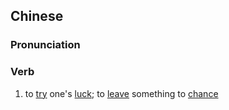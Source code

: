 {{also|碰运气}}
==Chinese==
{{zh-forms|s=碰运气|type=12}}

===Pronunciation===
{{zh-pron
|m=pèng yùnqi
|c=pung3 wan6 hei3
|cat=v
}}

===Verb===
{{zh-verb}}

# to [[try]] one's [[luck]]; to [[leave]] something to [[chance]]